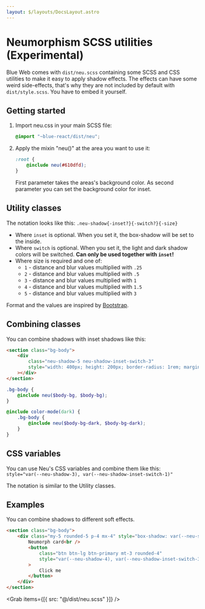 ```yaml
---
layout: $/layouts/DocsLayout.astro
---
```



# Neumorphism SCSS utilities (Experimental)

Blue Web comes with `dist/neu.scss` containing some SCSS and CSS utilities to make it easy to apply shadow effects.
The effects can have some weird side-effects, that's why they are not included by default with `dist/style.scss`. You have to embed it yourself.

## Getting started

1. Import neu.css in your main SCSS file:

    ```scss
    @import "~blue-react/dist/neu";
    ```

2. Apply the mixin "neu()" at the area you want to use it:
    ```scss
    :root {
        @include neu(#610dfd);
    }
    ```
    First parameter takes the areas's background color. As second parameter you can set the background color for inset.

## Utility classes

The notation looks like this: `.neu-shadow{-inset?}{-switch?}{-size}`

- Where `inset` is optional. When you set it, the box-shadow will be set to the inside.
- Where `switch` is optional. When you set it, the light and dark shadow colors will be switched. **Can only be used together with `inset`!**
- Where size is required and one of:
    - `1` - distance and blur values multiplied with `.25`
    - `2` - distance and blur values multiplied with `.5`
    - `3` - distance and blur values multiplied with `1`
    - `4` - distance and blur values multiplied with `1.5`
    - `5` - distance and blur values multiplied with `3`

Format and the values are inspired by [Bootstrap](https://getbootstrap.com/docs/5.3/utilities/spacing/#notation).

## Combining classes

You can combine shadows with inset shadows like this:

```html use:RenderBlock
<section class="bg-body">
    <div
        class="neu-shadow-5 neu-shadow-inset-switch-3"
        style="width: 400px; height: 200px; border-radius: 1rem; margin: 2rem;"
    ></div>
</section>
```

```scss
.bg-body {
    @include neu($body-bg, $body-bg);
}

@include color-mode(dark) {
    .bg-body {
        @include neu($body-bg-dark, $body-bg-dark);
    }
}
```

## CSS variables

You can use Neu's CSS variables and combine them like this:\
`style="var(--neu-shadow-3), var(--neu-shadow-inset-switch-1)"`

The notation is similar to the Utility classes.

## Examples

You can combine shadows to different soft effects.

```html use:RenderBlock
<section class="bg-body">
    <div class="my-5 rounded-5 p-4 mx-4" style="box-shadow: var(--neu-shadow-5), var(--neu-shadow-inset-switch-1);">
        Neumorph card<br />
        <button
            class="btn btn-lg btn-primary mt-3 rounded-4"
            style="var(--neu-shadow-4), var(--neu-shadow-inset-switch-3)"
        >
            Click me
        </button>
    </div>
</section>
```

<Grab items={[{ src: "@/dist/neu.scss" }]} />
